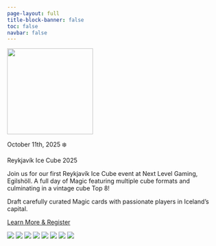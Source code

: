 ```yaml
---
page-layout: full
title-block-banner: false
toc: false
navbar: false
---
```


::: {.event-banner .column-screen .hero-event}
::: {.event-content}
![](images/RIC25-badge-white.png){fig-alt="Reykjavík Ice Cube 2025 Logo" width="200px" .event-logo}

::: {.event-date}
October 11th, 2025 ❄️
:::

::: {.event-title}
Reykjavík Ice Cube 2025
:::

::: {.event-subtitle}
Join us for our first Reykjavík Ice Cube event at Next Level Gaming, Egilshöll. A full day of Magic featuring multiple cube formats and culminating in a vintage cube Top 8!
:::

::: {.event-description}
Draft carefully curated Magic cards with passionate players in Iceland's capital.
:::

[Learn More & Register](events.qmd){.event-cta}

::: {.hero-decorations}
![](images/RIC-Cube-white.png){.floating-cube .cube-1}
![](images/RIC-Cube-white.png){.floating-cube .cube-2}
![](images/RIC-Cube-white.png){.floating-cube .cube-3}
![](images/RIC-Cube-white.png){.floating-cube .cube-4}
![](images/RIC-Cube-white.png){.floating-cube .cube-5}
![](images/RIC-Cube-white.png){.floating-cube .cube-6}
![](images/RIC-Cube-white.png){.floating-cube .cube-7}
![](images/RIC-Cube-white.png){.floating-cube .cube-8}
:::
:::
:::